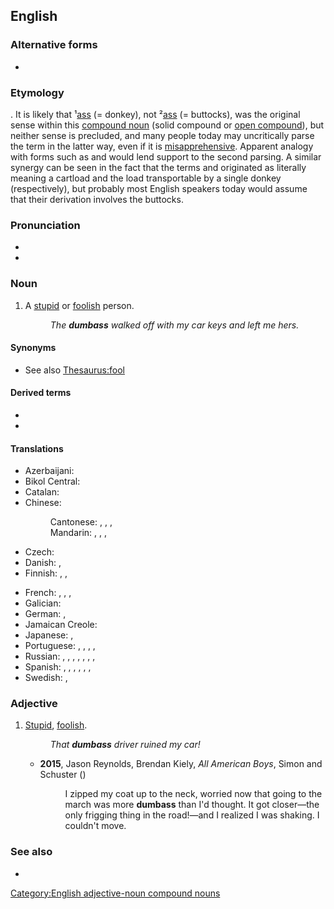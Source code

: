 {{also|dumb-ass|dumb ass}}
==English==

===Alternative forms===
* {{alt|en|}}

===Etymology===
{{compound|en|dumb|ass}}. It is likely that ¹[[ass#Etymology 1|ass]] (= donkey), not ²[[ass#Etymology 2|ass]] (= buttocks), was the original sense within this [[compound#Noun|compound noun]] (solid compound or [[dumb ass|open compound]]), but neither sense is precluded, and many people today may uncritically parse the term in the latter way, even if it is [[misapprehension#Noun|misapprehensive]]. Apparent analogy with forms such as {{m|en|hard-ass}} and {{m|en|big-ass}} would {{l|en|natural language|naturally}} lend support to the second parsing. A similar synergy can be seen in the fact that the terms {{m|en|buttload}} and {{m|en|assload}} originated as literally meaning a cartload and the load transportable by a single donkey (respectively), but probably most English speakers today would assume that their derivation involves the buttocks.

===Pronunciation===
* {{IPA|en|/ˈdʌm.æs/}}
* {{audio|en|LL-Q1860 (eng)-Vealhurl-dumbass.wav|Audio (RP)}}

===Noun===
{{en-noun}}

# {{lb|en|US|vulgar|slang}} A [[stupid]] or [[foolish]] person.
#: ''The '''dumbass''' walked off with my car keys and left me hers.''

====Synonyms====
* See also [[Thesaurus:fool]]

====Derived terms====
* {{l|en|dumbassery}}
* {{l|en|dumbassity}}

====Translations====
{{trans-top|stupid or foolish person}}
* Azerbaijani: {{t|az|gicdıllaq}} {{qualifier|vulgar}}
* Bikol Central: {{t+|bcl|patal}}
* Catalan: {{t+|ca|ninot|m}}
* Chinese:
*: Cantonese: {{t|yue|傻仔|tr=so4 zai2|sc=Hani}}, {{t|yue|戇鳩|sc=Hani}}, {{t|yue|戆鸠|tr=ngong6 gau1|sc=Hani}}, {{t|yue|蠢才|tr=ceon2 coi4|sc=Hani}}
*: Mandarin: {{t+|cmn|蠢才|tr=chǔncái|sc=Hani}}, {{t+|cmn|蠢驢|sc=Hani}}, {{t+|cmn|蠢驴|tr=chǔnlǘ|sc=Hani}}, {{t+|cmn|傻屄|tr=shǎbī|sc=Hani}} {{qualifier|vulgar}}
* Czech: {{t+|cs|blbec|m}}
* Danish: {{t|da|dummerik|c}}, {{t|da|dummernik|c}}
* Finnish: {{t+|fi|tollo}}, {{t+|fi|tyhmä}}, {{t|fi|molopää}} {{qualifier|vulgar}}
{{trans-mid}}
* French: {{t+|fr|abruti|m}}, {{t+|fr|crétin|m}}, {{t+|fr|andouille|f}}, {{t+|fr|tête de nœud|f}}
* Galician: {{t|gl|apirolado}}
* German: {{t+|de|Blödmann|m}}, {{t+|de|Trottel|m}}
* Jamaican Creole: {{t|jam|half eediat}}
* Japanese: {{t|ja|アホ|tr=aho|sc=Jpan}}, {{t+|ja|馬鹿|tr=baka}}
* Portuguese: {{t+|pt|torpe}}, {{t+|pt|tonto|m}}, {{t+|pt|burro|m}}, {{t+|pt|asno|m}}, {{t+|pt|mula|f}}
* Russian: {{t+|ru|тупи́ца|m|f}}, {{t+|ru|приду́рок|m}}, {{t+|ru|деби́л|m}}, {{t+|ru|долбоёб|m}} {{qualifier|vulgar}}, {{t+|ru|муда́к|m}} {{qualifier|vulgar}}, {{t+|ru|муди́ло|n}} {{qualifier|vulgar}}, {{t+|ru|ебла́н|m}} {{qualifier|vulgar}}, {{t+|ru|мудозво́н|m}} {{qualifier|vulgar}}
* Spanish: {{t+|es|torpe|m}}, {{t+|es|tonto|m}}, {{t|es|tontón|m}}, {{t+|es|tarado|m}}, {{t+|es|boludo|m}}, {{t+|es|gilipollas|n}}, {{t+|es|pendejo}}
* Swedish: {{t+|sv|pucko|n}}, {{t+|sv|träskalle|c}}
{{trans-bottom}}

===Adjective===
{{en-adj|more|dumberass|sup2=dumbestass}}

# {{lb|en|US|vulgar|slang}} [[stupid|Stupid]], [[foolish]].
#: ''That '''dumbass''' driver ruined my car!''
#* '''2015''', Jason Reynolds, Brendan Kiely, ''All American Boys'', Simon and Schuster ({{ISBN|9781481463355}})
#*: I zipped my coat up to the neck, worried now that going to the march was more '''dumbass''' than I&#39;d thought. It got closer—the only frigging thing in the road!—and I realized I was shaking. I couldn&#39;t move.

===See also===
* {{l|en|hard-ass}}

[[Category:English adjective-noun compound nouns]]